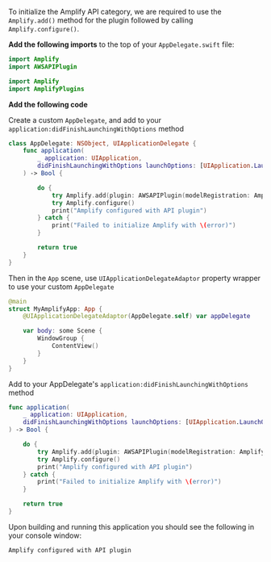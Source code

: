 To initialize the Amplify API category, we are required to use the `Amplify.add()` method for the plugin followed by calling `Amplify.configure()`.

**Add the following imports** to the top of your `AppDelegate.swift` file:

<BlockSwitcher>

<Block name="Swift Package Manager">

```swift
import Amplify
import AWSAPIPlugin
```

</Block>

<Block name="CocoaPods">

```swift
import Amplify
import AmplifyPlugins
```

</Block>

</BlockSwitcher>

**Add the following code**

<BlockSwitcher>

<Block name="SwiftUI">

Create a custom `AppDelegate`, and add to your `application:didFinishLaunchingWithOptions` method
```swift
class AppDelegate: NSObject, UIApplicationDelegate {
    func application(
        _ application: UIApplication,
        didFinishLaunchingWithOptions launchOptions: [UIApplication.LaunchOptionsKey: Any]?
    ) -> Bool {

        do {
            try Amplify.add(plugin: AWSAPIPlugin(modelRegistration: AmplifyModels()))
            try Amplify.configure()
            print("Amplify configured with API plugin")
        } catch {
            print("Failed to initialize Amplify with \(error)")
        }

        return true
    }
}
```

Then in the `App` scene, use `UIApplicationDelegateAdaptor` property wrapper to use your custom `AppDelegate`
```swift
@main
struct MyAmplifyApp: App {
    @UIApplicationDelegateAdaptor(AppDelegate.self) var appDelegate

    var body: some Scene {
        WindowGroup {
            ContentView()
        }
    }
}
```

</Block>

<Block name="UIKit">

Add to your AppDelegate's `application:didFinishLaunchingWithOptions` method

```swift
func application(
    _ application: UIApplication,
    didFinishLaunchingWithOptions launchOptions: [UIApplication.LaunchOptionsKey: Any]?
) -> Bool {

    do {
        try Amplify.add(plugin: AWSAPIPlugin(modelRegistration: AmplifyModels()))
        try Amplify.configure()
        print("Amplify configured with API plugin")
    } catch {
        print("Failed to initialize Amplify with \(error)")
    }

    return true
}
```

</Block>

</BlockSwitcher>

Upon building and running this application you should see the following in your console window:

```console
Amplify configured with API plugin
```
